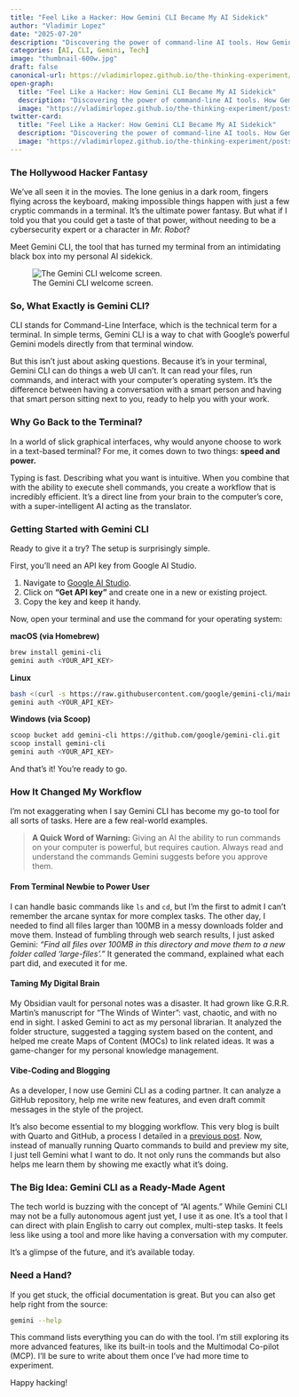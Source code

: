 ```yaml
---
title: "Feel Like a Hacker: How Gemini CLI Became My AI Sidekick"
author: "Vladimir Lopez"
date: "2025-07-20"
description: "Discovering the power of command-line AI tools. How Gemini CLI transformed my workflow from GUI clicking to terminal-based productivity."
categories: [AI, CLI, Gemini, Tech]
image: "thumbnail-600w.jpg"
draft: false
canonical-url: https://vladimirlopez.github.io/the-thinking-experiment/posts/gemini-cli/
open-graph:
  title: "Feel Like a Hacker: How Gemini CLI Became My AI Sidekick"
  description: "Discovering the power of command-line AI tools. How Gemini CLI transformed my workflow from GUI clicking to terminal-based productivity."
  image: "https://vladimirlopez.github.io/the-thinking-experiment/posts/gemini-cli/thumbnail.png"
twitter-card:
  title: "Feel Like a Hacker: How Gemini CLI Became My AI Sidekick"
  description: "Discovering the power of command-line AI tools. How Gemini CLI transformed my workflow from GUI clicking to terminal-based productivity."
  image: "https://vladimirlopez.github.io/the-thinking-experiment/posts/gemini-cli/thumbnail.png"
---
```


### The Hollywood Hacker Fantasy

We’ve all seen it in the movies. The lone genius in a dark room, fingers flying across the keyboard, making impossible things happen with just a few cryptic commands in a terminal. It’s the ultimate power fantasy. But what if I told you that you could get a taste of that power, without needing to be a cybersecurity expert or a character in *Mr. Robot*?

Meet Gemini CLI, the tool that has turned my terminal from an intimidating black box into my personal AI sidekick.

![The Gemini CLI welcome screen.](thumbnail.png)

### So, What Exactly is Gemini CLI?

CLI stands for Command-Line Interface, which is the technical term for a terminal. In simple terms, Gemini CLI is a way to chat with Google's powerful Gemini models directly from that terminal window.

But this isn't just about asking questions. Because it’s in your terminal, Gemini CLI can do things a web UI can't. It can read your files, run commands, and interact with your computer's operating system. It’s the difference between having a conversation with a smart person and having that smart person sitting next to you, ready to help you with your work.

### Why Go Back to the Terminal?

In a world of slick graphical interfaces, why would anyone choose to work in a text-based terminal? For me, it comes down to two things: **speed and power.**

Typing is fast. Describing what you want is intuitive. When you combine that with the ability to execute shell commands, you create a workflow that is incredibly efficient. It’s a direct line from your brain to the computer's core, with a super-intelligent AI acting as the translator.

### Getting Started with Gemini CLI

Ready to give it a try? The setup is surprisingly simple.

First, you’ll need an API key from Google AI Studio.

1.  Navigate to [Google AI Studio](https://aistudio.google.com/).
2.  Click on **"Get API key"** and create one in a new or existing project.
3.  Copy the key and keep it handy.

Now, open your terminal and use the command for your operating system:

**macOS (via Homebrew)**
```bash
brew install gemini-cli
gemini auth <YOUR_API_KEY>
```

**Linux**
```bash
bash <(curl -s https://raw.githubusercontent.com/google/gemini-cli/main/tools/install.sh)
gemini auth <YOUR_API_KEY>
```

**Windows (via Scoop)**
```bash
scoop bucket add gemini-cli https://github.com/google/gemini-cli.git
scoop install gemini-cli
gemini auth <YOUR_API_KEY>
```

And that's it! You're ready to go.

### How It Changed My Workflow

I’m not exaggerating when I say Gemini CLI has become my go-to tool for all sorts of tasks. Here are a few real-world examples.

> **A Quick Word of Warning:** Giving an AI the ability to run commands on your computer is powerful, but requires caution. Always read and understand the commands Gemini suggests before you approve them.

#### From Terminal Newbie to Power User
I can handle basic commands like `ls` and `cd`, but I’m the first to admit I can’t remember the arcane syntax for more complex tasks. The other day, I needed to find all files larger than 100MB in a messy downloads folder and move them. Instead of fumbling through web search results, I just asked Gemini: *"Find all files over 100MB in this directory and move them to a new folder called 'large-files'."* It generated the command, explained what each part did, and executed it for me.

#### Taming My Digital Brain
My Obsidian vault for personal notes was a disaster. It had grown like G.R.R. Martin's manuscript for "The Winds of Winter": vast, chaotic, and with no end in sight. I asked Gemini to act as my personal librarian. It analyzed the folder structure, suggested a tagging system based on the content, and helped me create Maps of Content (MOCs) to link related ideas. It was a game-changer for my personal knowledge management.

#### Vibe-Coding and Blogging
As a developer, I now use Gemini CLI as a coding partner. It can analyze a GitHub repository, help me write new features, and even draft commit messages in the style of the project.

It’s also become essential to my blogging workflow. This very blog is built with Quarto and GitHub, a process I detailed in a [previous post](./../how-to-create-blog/). Now, instead of manually running Quarto commands to build and preview my site, I just tell Gemini what I want to do. It not only runs the commands but also helps me learn them by showing me exactly what it's doing.

### The Big Idea: Gemini CLI as a Ready-Made Agent
The tech world is buzzing with the concept of "AI agents." While Gemini CLI may not be a fully autonomous agent just yet, I use it as one. It’s a tool that I can direct with plain English to carry out complex, multi-step tasks. It feels less like using a tool and more like having a conversation with my computer.

It’s a glimpse of the future, and it’s available today.

### Need a Hand?
If you get stuck, the official documentation is great. But you can also get help right from the source:
```bash
gemini --help
```
This command lists everything you can do with the tool. I’m still exploring its more advanced features, like its built-in tools and the Multimodal Co-pilot (MCP). I’ll be sure to write about them once I’ve had more time to experiment.

Happy hacking!
